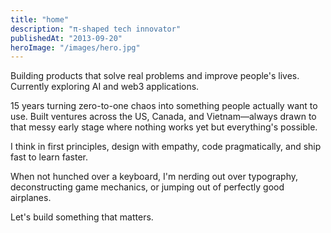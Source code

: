 ```yaml
---
title: "home"
description: "π-shaped tech innovator"
publishedAt: "2013-09-20"
heroImage: "/images/hero.jpg"
---
```


Building products that solve real problems and improve people's lives. Currently exploring AI and web3 applications.

15 years turning zero-to-one chaos into something people actually want to use. Built ventures across the US, Canada, and Vietnam—always drawn to that messy early stage where nothing works yet but everything's possible.

I think in first principles, design with empathy, code pragmatically, and ship fast to learn faster.

When not hunched over a keyboard, I'm nerding out over typography, deconstructing game mechanics, or jumping out of perfectly good airplanes.

Let's build something that matters.
